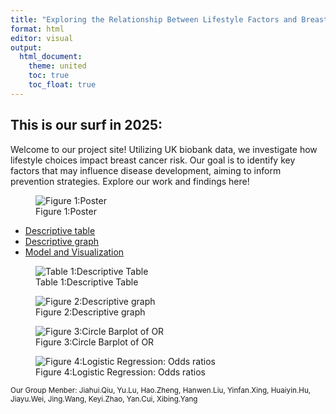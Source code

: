 ```yaml
---
title: "Exploring the Relationship Between Lifestyle Factors and Breast Cancer"
format: html
editor: visual
output: 
  html_document:
    theme: united
    toc: true
    toc_float: true
---
```


## This is our surf in 2025:

Welcome to our project site! Utilizing UK biobank data, we investigate how lifestyle choices impact breast cancer risk. Our goal is to identify key factors that may influence disease development, aiming to inform prevention strategies. Explore our work and findings here!

![Figure 1:Poster](Poster.jpg)

-   [Descriptive table](descriptive_table.html)
-   [Descriptive graph](descriptive_graph.html)
-   [Model and Visualization](Model.html)


![Table 1:Descriptive Table](descriptive.png)



![Figure 2:Descriptive graph](descriptive_graph.png)

![Figure 3:Circle Barplot of OR](circle_barplot.png)

![Figure 4:Logistic Regression: Odds ratios](CI_forest_plot.png)




<small>Our Group Menber: Jiahui.Qiu, Yu.Lu, Hao.Zheng, Hanwen.Liu, Yinfan.Xing, Huaiyin.Hu, Jiayu.Wei, Jing.Wang, Keyi.Zhao, Yan.Cui, Xibing.Yang<small>
